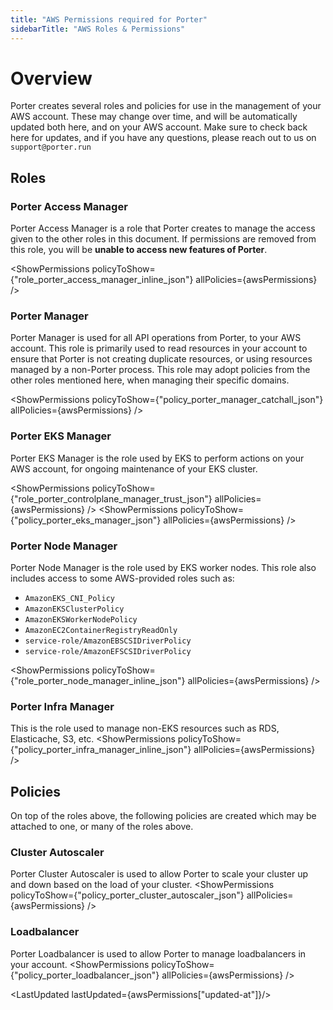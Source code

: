 ```yaml
---
title: "AWS Permissions required for Porter"
sidebarTitle: "AWS Roles & Permissions"
---
```



# Overview


Porter creates several roles and policies for use in the management of your AWS account. These may change over time, and will be automatically updated both here, and on your AWS account.
Make sure to check back here for updates, and if you have any questions, please reach out to us on `support@porter.run`


## Roles


### Porter Access Manager

Porter Access Manager is a role that Porter creates to manage the access given to the other roles in this document.
If permissions are removed from this role, you will be **unable to access new features of Porter**.

<ShowPermissions policyToShow={"role_porter_access_manager_inline_json"} allPolicies={awsPermissions} />

### Porter Manager

Porter Manager is used for all API operations from Porter, to your AWS account. This role is primarily used to read resources in your account to ensure that Porter is not creating duplicate resources, or using resources managed by a non-Porter process.
This role may adopt policies from the other roles mentioned here, when managing their specific domains.

<ShowPermissions policyToShow={"policy_porter_manager_catchall_json"} allPolicies={awsPermissions} />

### Porter EKS Manager
Porter EKS Manager is the role used by EKS to perform actions on your AWS account, for ongoing maintenance of your EKS cluster. 

<ShowPermissions policyToShow={"role_porter_controlplane_manager_trust_json"} allPolicies={awsPermissions} />
<ShowPermissions policyToShow={"policy_porter_eks_manager_json"} allPolicies={awsPermissions} />

### Porter Node Manager

Porter Node Manager is the role used by EKS worker nodes. This role also includes access to some AWS-provided roles such as:
- `AmazonEKS_CNI_Policy`
- `AmazonEKSClusterPolicy`
- `AmazonEKSWorkerNodePolicy`
- `AmazonEC2ContainerRegistryReadOnly`
- `service-role/AmazonEBSCSIDriverPolicy`
- `service-role/AmazonEFSCSIDriverPolicy`

<ShowPermissions policyToShow={"role_porter_node_manager_inline_json"} allPolicies={awsPermissions} />

### Porter Infra Manager

This is the role used to manage non-EKS resources such as RDS, Elasticache, S3, etc.
<ShowPermissions policyToShow={"policy_porter_infra_manager_inline_json"} allPolicies={awsPermissions} />

## Policies

On top of the roles above, the following policies are created which may be attached to one, or many of the roles above.

### Cluster Autoscaler

Porter Cluster Autoscaler is used to allow Porter to scale your cluster up and down based on the load of your cluster.
<ShowPermissions policyToShow={"policy_porter_cluster_autoscaler_json"} allPolicies={awsPermissions} />

### Loadbalancer

Porter Loadbalancer is used to allow Porter to manage loadbalancers in your account.
<ShowPermissions policyToShow={"policy_porter_loadbalancer_json"} allPolicies={awsPermissions} />


<LastUpdated lastUpdated={awsPermissions["updated-at"]}/>
